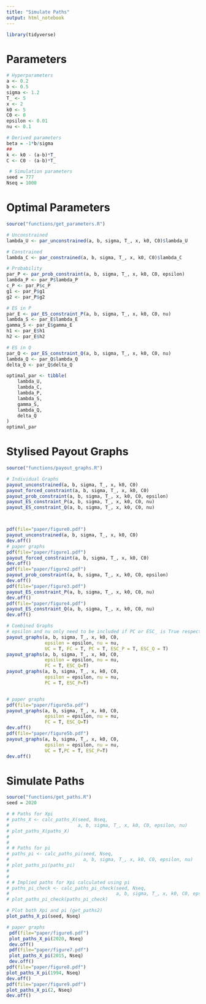 ```yaml
---
title: "Simulate Paths"
output: html_notebook
---
```


```r
library(tidyverse)
```

# Parameters

```r
# Hyperparameters
a <- 0.2
b <- 0.5
sigma <- 1.2
T_ <- 5
x <- 2
k0 <- 5
C0 <- 0
epsilon <- 0.01
nu <- 0.1

# Derived parameters
beta = -1*b/sigma
## 
k <- k0 - (a-b)*T_
C <- C0 - (a-b)*T_

 # Simulation parameters
seed = 777
Nseq = 1000
```

# Optimal Parameters

```r
source("functions/get_parameters.R")

# Unconstrained
lambda_U <- par_unconstrained(a, b, sigma, T_, x, k0, C0)$lambda_U

# Constrained
lambda_C <- par_constrained(a, b, sigma, T_, x, k0, C0)$lambda_C

# Probability
par_P <- par_prob_constraint(a, b, sigma, T_, x, k0, C0, epsilon)
lambda_P <- par_P$lambda_P
c_P <- par_P$c_P
g1 <- par_P$g1
g2 <- par_P$g2

# ES in P
par_E <- par_ES_constraint_P(a, b, sigma, T_, x, k0, C0, nu)
lambda_S <- par_E$lambda_E
gamma_S <- par_E$gamma_E
h1 <- par_E$h1
h2 <- par_E$h2

# ES in Q
par_Q <- par_ES_constraint_Q(a, b, sigma, T_, x, k0, C0, nu)
lambda_Q <- par_Q$lambda_Q
delta_Q <- par_Q$delta_Q

optimal_par <- tibble(
    lambda_U,
    lambda_C,
    lambda_P,
    lambda_S,
    gamma_S,
    lambda_Q,
    delta_Q
)
optimal_par
```

# Stylised Payout Graphs

```r
source("functions/payout_graphs.R")

# Individual Graphs
payout_unconstrained(a, b, sigma, T_, x, k0, C0)
payout_forced_constraint(a, b, sigma, T_, x, k0, C0)
payout_prob_constraint(a, b, sigma, T_, x, k0, C0, epsilon)
payout_ES_constraint_P(a, b, sigma, T_, x, k0, C0, nu)
payout_ES_constraint_Q(a, b, sigma, T_, x, k0, C0, nu)



pdf(file="paper/figure0.pdf")
payout_unconstrained(a, b, sigma, T_, x, k0, C0)
dev.off()
# paper graphs
pdf(file="paper/figure1.pdf")
payout_forced_constraint(a, b, sigma, T_, x, k0, C0)
dev.off()
pdf(file="paper/figure2.pdf")
payout_prob_constraint(a, b, sigma, T_, x, k0, C0, epsilon)
dev.off()
pdf(file="paper/figure3.pdf")
payout_ES_constraint_P(a, b, sigma, T_, x, k0, C0, nu)
dev.off()
pdf(file="paper/figure4.pdf")
payout_ES_constraint_Q(a, b, sigma, T_, x, k0, C0, nu)
dev.off()

# Combined Graphs
# epsilon and nu only need to be included if PC or ESC_ is True respectively
payout_graphs(a, b, sigma, T_, x, k0, C0,
              epsilon = epsilon, nu = nu,
              UC = T, FC = T, PC = T, ESC_P = T, ESC_Q = T)
payout_graphs(a, b, sigma, T_, x, k0, C0,
              epsilon = epsilon, nu = nu,
              FC = T, ESC_Q=T)
payout_graphs(a, b, sigma, T_, x, k0, C0,
              epsilon = epsilon, nu = nu,
              PC = T, ESC_P=T)


# paper graphs
pdf(file="paper/figure5a.pdf")
payout_graphs(a, b, sigma, T_, x, k0, C0,
              epsilon = epsilon, nu = nu,
              FC = T, ESC_Q=T)
dev.off()
pdf(file="paper/figure5b.pdf")
payout_graphs(a, b, sigma, T_, x, k0, C0,
              epsilon = epsilon, nu = nu,
              UC = T,PC = T, ESC_P=T)
dev.off()
```

# Simulate Paths

```r
source("functions/get_paths.R")
seed = 2020

# # Paths for Xpi
# paths_X <- calc_paths_X(seed, Nseq,
#                         a, b, sigma, T_, x, k0, C0, epsilon, nu)
# plot_paths_X(paths_X)
# 
# 
# # Paths for pi
# paths_pi <- calc_paths_pi(seed, Nseq,
#                           a, b, sigma, T_, x, k0, C0, epsilon, nu)
# plot_paths_pi(paths_pi)
# 
# 
# # Implied paths for Xpi calculated using pi
# paths_pi_check <- calc_paths_pi_check(seed, Nseq,
#                                       a, b, sigma, T_, x, k0, C0, epsilon, nu)
# plot_paths_pi_check(paths_pi_check)

# Plot both Xpi and pi (get_paths2)
plot_paths_X_pi(seed, Nseq)

# paper graphs
 pdf(file="paper/figure6.pdf")
 plot_paths_X_pi(2020, Nseq)
 dev.off()
 pdf(file="paper/figure7.pdf")
 plot_paths_X_pi(2015, Nseq)
 dev.off()
pdf(file="paper/figure8.pdf")
plot_paths_X_pi(1994, Nseq)
dev.off()
pdf(file="paper/figure9.pdf")
plot_paths_X_pi(2, Nseq)
dev.off()


```